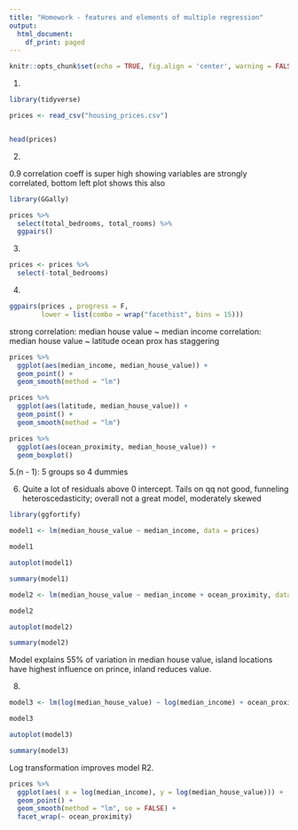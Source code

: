 ```yaml
---
title: "Homework - features and elements of multiple regression"
output:
  html_document:
    df_print: paged
---
```


```r
knitr::opts_chunk$set(echo = TRUE, fig.align = 'center', warning = FALSE, message = FALSE)
```


1.
```r
library(tidyverse)

prices <- read_csv("housing_prices.csv")


head(prices)
```

2. 

0.9 correlation coeff is super high showing variables are strongly correlated, bottom left plot shows this also
```r
library(GGally)

prices %>% 
  select(total_bedrooms, total_rooms) %>% 
  ggpairs()

```

3.
```r
prices <- prices %>% 
  select(-total_bedrooms)
```

4.
```r
ggpairs(prices , progress = F,
        lower = list(combo = wrap("facethist", bins = 15)))
```
strong correlation: median house value ~ median income
correlation: median house value ~ latitude
ocean prox has staggering

```r
prices %>% 
  ggplot(aes(median_income, median_house_value)) +
  geom_point() +
  geom_smooth(method = "lm")
```

```r
prices %>% 
  ggplot(aes(latitude, median_house_value)) +
  geom_point() +
  geom_smooth(method = "lm")
```

```r
prices %>% 
  ggplot(aes(ocean_proximity, median_house_value)) +
  geom_boxplot()
```

5.(n - 1): 5 groups so 4 dummies

6. Quite a lot of residuals above 0 intercept. Tails on qq not good, funneling heteroscedasticity; 
overall not a great model, moderately skewed
```r
library(ggfortify)

model1 <- lm(median_house_value ~ median_income, data = prices)

model1

autoplot(model1)
```

```r
summary(model1)
```

```r

model2 <- lm(median_house_value ~ median_income + ocean_proximity, data = prices)

model2

autoplot(model2)
```

```r
summary(model2)
```
Model explains 55% of variation in median house value, island locations have
highest influence on prince, inland reduces value. 

8.
```r
model3 <- lm(log(median_house_value) ~ log(median_income) + ocean_proximity, data = prices)

model3

autoplot(model3)

summary(model3)
```

Log transformation improves model R2. 


```r

prices %>% 
  ggplot(aes( x = log(median_income), y = log(median_house_value))) +
  geom_point() +
  geom_smooth(method = "lm", se = FALSE) +
  facet_wrap(~ ocean_proximity)

```

